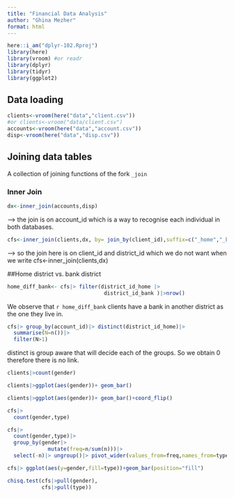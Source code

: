 ```yaml
---
title: "Financial Data Analysis"
author: "Ghina Mezher"
format: html
---
```


```r
here::i_am("dplyr-102.Rproj")
library(here)
library(vroom) #or readr
library(dplyr)
library(tidyr)
library(ggplot2)
```

## Data loading 
```r

clients<-vroom(here("data","client.csv"))
#or clients<-vroom("data/client.csv")
accounts<-vroom(here("data","account.csv"))
disp<-vroom(here("data","disp.csv"))
```
## Joining data tables 
A collection of joining functions of the fork `_join`

### Inner Join 
```r
dx<-inner_join(accounts,disp)
```
--> the join is on account_id which is a way to recognise each individual in both databases.

```r
cfs<-inner_join(clients,dx, by= join_by(client_id),suffix=c("_home","_bank"))
```

--> so the join here is on client_id and district_id which we do not want when we write cfs<-inner_join(clients,dx)

##Home district vs. bank district 
```r
home_diff_bank<- cfs|> filter(district_id_home |>
                               district_id_bank )|>nrow()
```
We observe that `r home_diff_bank` clients have a bank in another district as the one they live in.

```r
cfs|> group_by(account_id)|> distinct(district_id_home)|>
  summarise(N=n())|>
  filter(N>1)
```
distinct is group aware that will decide each of the groups. 
So we obtain 0 therefore there is no link. 

```r
clients|>count(gender)
```
```r
clients|>ggplot(aes(gender))+ geom_bar()
```
```r
clients|>ggplot(aes(gender))+ geom_bar()+coord_flip()
```
```r
cfs|>
  count(gender,type)
```
```r
cfs|>
  count(gender,type)|>
  group_by(gender|>
             mutate(freq=n/sum(n)))|>
  select(-n)|> ungroup()|> pivot_wider(values_from=freq,names_from=type)
```
```r
cfs|> ggplot(aes(y=gender,fill=type))+geom_bar(position="fill")
```
```r
chisq.test(cfs|>pull(gender),
           cfs|>pull(type))
```



